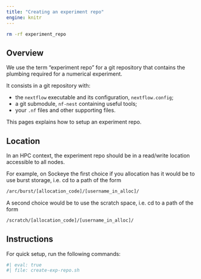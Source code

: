 ```yaml
---
title: "Creating an experiment repo"
engine: knitr
---
```


```bash
rm -rf experiment_repo
```

## Overview

We use the term "experiment repo" for a git repository that 
contains the plumbing required for a numerical experiment. 

It consists in a git repository with:

- the `nextflow` executable and its configuration, `nextflow.config`;
- a git submodule, `nf-nest` containing useful tools; 
- your `.nf` files and other supporting files. 

This pages explains how to setup an experiment repo.


## Location 

In an HPC context, the experiment repo should be in a read/write location accessible to all nodes. 

For example, on Sockeye the first choice if you allocation has it would be to use burst storage, i.e. cd to a path of the form

```bash
/arc/burst/[allocation_code]/[username_in_alloc]/
```

A second choice would be to use the scratch space, i.e. cd to a path of the form

```bash
/scratch/[allocation_code]/[username_in_alloc]/
```


## Instructions {#sec-instructions}

For quick setup, run the following commands:

```bash
#| eval: true
#| file: create-exp-repo.sh
```

